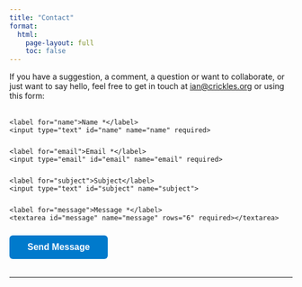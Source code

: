 ```yaml
---
title: "Contact"
format: 
  html:
    page-layout: full
    toc: false
---
```


If you have a suggestion, a comment, a question or want to collaborate, or just want to say hello, feel free to get in touch at [ian@crickles.org](mailto:ian@crickles.org) or using this form:

<form action="https://formspree.io/f/YOUR_FORM_ID" method="POST" class="contact-form">
  <div class="form-group">
    <label for="name">Name *</label>
    <input type="text" id="name" name="name" required>
  </div>
  
  <div class="form-group">
    <label for="email">Email *</label>
    <input type="email" id="email" name="email" required>
  </div>
  
  <div class="form-group">
    <label for="subject">Subject</label>
    <input type="text" id="subject" name="subject">
  </div>
  
  <div class="form-group">
    <label for="message">Message *</label>
    <textarea id="message" name="message" rows="6" required></textarea>
  </div>
  
  <button type="submit" class="submit-btn">Send Message</button>
</form>

---

<style>
.contact-form {
  max-width: 600px;
  margin: 2rem 0;
}

.form-group {
  margin-bottom: 1.5rem;
}

.form-group label {
  display: block;
  margin-bottom: 0.5rem;
  font-weight: 600;
  color: #333;
}

.form-group input,
.form-group textarea {
  width: 100%;
  padding: 0.75rem;
  border: 2px solid #e1e5e9;
  border-radius: 6px;
  font-size: 1rem;
  font-family: inherit;
  transition: border-color 0.2s ease;
}

.form-group input:focus,
.form-group textarea:focus {
  outline: none;
  border-color: #007acc;
}

.submit-btn {
  background-color: #007acc;
  color: white;
  padding: 0.75rem 2rem;
  border: none;
  border-radius: 6px;
  font-size: 1rem;
  font-weight: 600;
  cursor: pointer;
  transition: background-color 0.2s ease;
}

.submit-btn:hover {
  background-color: #005c99;
}

@media (max-width: 768px) {
  .contact-form {
    max-width: 100%;
  }
}
</style>

